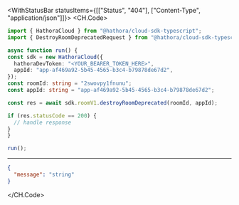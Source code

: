 

<WithStatusBar statusItems={[["Status", "404"], ["Content-Type", "application/json"]]}>
  <CH.Code>
  ```typescript DestroyRoomDeprecated.ts
  import { HathoraCloud } from "@hathora/cloud-sdk-typescript";
import { DestroyRoomDeprecatedRequest } from "@hathora/cloud-sdk-typescript/dist/models/operations";

async function run() {
  const sdk = new HathoraCloud({
    hathoraDevToken: "<YOUR_BEARER_TOKEN_HERE>",
    appId: "app-af469a92-5b45-4565-b3c4-b79878de67d2",
  });
const roomId: string = "2swovpy1fnunu";
const appId: string = "app-af469a92-5b45-4565-b3c4-b79878de67d2";

  const res = await sdk.roomV1.destroyRoomDeprecated(roomId, appId);

  if (res.statusCode == 200) {
    // handle response
  }
}

run();
  ```
  ---

  ```json Example Response
  {
    "message": "string"
  }
  ```
  </CH.Code>
</WithStatusBar>
